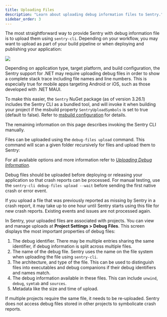 ```yaml
---
title: Uploading Files
description: "Learn about uploading debug information files to Sentry."
sidebar_order: 3
---
```


The most straightforward way to provide Sentry with debug information file is
to upload them using `sentry-cli`. Depending on your workflow, you may want to
upload as part of your build pipeline or when deploying and publishing your
application:

![](./img/debug-files-workflow.png)

<Note>

Depending on application type, target platform, and build configuration, the
Sentry support for .NET may require uploading debug files in order to show a
complete stack trace including file names and line numbers. This is especially
true for mobile apps targeting Android or iOS, such as those developed with
.NET MAUI.

To make this easier, the `Sentry` NuGet package (as of version 3.26.1) includes
the Sentry CLI as a bundled tool, and will invoke it when building
your project if the msbuild property `SentryUploadSymbols` is set to true (default to false).
Refer to [msbuild configuration](/platforms/dotnet/configuration/msbuild) for details.

The remaining information on this page describes invoking the Sentry CLI manually.

</Note>

<PlatformContent includePath="debug-files">

Files can be uploaded using the `debug-files upload` command. This command will scan a
given folder recursively for files and upload them to Sentry:

</PlatformContent>

For all available options and more information refer to [_Uploading Debug
Information_](/product/cli/dif/#uploading-files).

Debug files should be uploaded before deploying or releasing your
application so that crash reports can be processed. For manual testing, use the
`sentry-cli debug-files upload --wait` before sending the first native crash or error
event.

If you upload a file that was previously reported as missing by Sentry in a crash
report, it may take up to one hour until Sentry starts using this file for new
crash reports. Existing events and issues are not processed again.

In Sentry, your uploaded files are associated with projects. You can view and
manage uploads at **Project Settings > Debug Files**. This screen displays the
most important properties of debug files:

1. The debug identifier. There may be multiple entries sharing the same
   identifier, if debug information is split across multiple files.
2. The name of the debug file. Sentry uses the name on the file system when
   uploading the file using `sentry-cli`.
3. The architecture, and type of the file. This can be used to distinguish files
   into executables and debug companions if their debug identifiers and names
   match.
4. The debug information available in these files. This can include `unwind`,
   `debug`, `symtab` and `sources`.
5. Metadata like the size and time of upload.

If multiple projects require the same file, it needs to be re-uploaded. Sentry
does not access debug files stored in other projects to symbolicate crash
reports.
